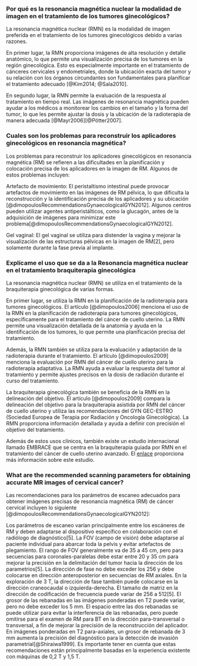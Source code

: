 ### Por qué es la resonancia magnética nuclear la modalidad de imagen en el tratamiento de los tumores ginecológicos?

La resonancia magnética nuclear (RMN) es la modalidad de imagen preferida en el tratamiento de los tumores ginecológicos debido a varias razones.

En primer lugar, la RMN proporciona imágenes de alta resolución y detalle anatómico, lo que permite una visualización precisa de los tumores en la región ginecológica. Esto es especialmente importante en el tratamiento de cánceres cervicales y endometriales, donde la ubicación exacta del tumor y su relación con los órganos circundantes son fundamentales para planificar el tratamiento adecuado [@Kim2014; @Sala2010].

En segundo lugar, la RMN permite la evaluación de la respuesta al tratamiento en tiempo real. Las imágenes de resonancia magnética pueden ayudar a los médicos a monitorear los cambios en el tamaño y la forma del tumor, lo que les permite ajustar la dosis y la ubicación de la radioterapia de manera adecuada [@Mayr2006][@Pötter2007].

### Cuales son los problemas para reconstruir los aplicadores ginecológicos en resonancia magnética?

Los problemas para reconstruir los aplicadores ginecológicos en resonancia magnética (RM) se refieren a las dificultades en la planificación y colocación precisa de los aplicadores en la imagen de RM. Algunos de estos problemas incluyen:

Artefacto de movimiento: El peristaltismo intestinal puede provocar artefactos de movimiento en las imágenes de RM pélvica, lo que dificulta la reconstrucción y la identificación precisa de los aplicadores y su ubicación [@dimopoulosRecommendationsGynaecologicalGYN2012]. Algunos centros pueden utilizar agentes antiperistálticos, como la glucagón, antes de la adquisición de imágenes para minimizar este problema[@dimopoulosRecommendationsGynaecologicalGYN2012].

Gel vaginal: El gel vaginal se utiliza para distender la vagina y mejorar la visualización de las estructuras pélvicas en la imagen de RM\[2\], pero solamente durante la fase previa al implante.

### Explícame el uso que se da a la Resonancia magnética nuclear en el tratamiento braquiterapia ginecológica

La resonancia magnética nuclear (RMN) se utiliza en el tratamiento de la braquiterapia ginecológica de varias formas.

En primer lugar, se utiliza la RMN en la planificación de la radioterapia para tumores ginecológicos. El artículo [@dimopoulos2006] menciona el uso de la RMN en la planificación de radioterapia para tumores ginecológicos, específicamente para el tratamiento del cáncer de cuello uterino. La RMN permite una visualización detallada de la anatomía y ayuda en la identificación de los tumores, lo que permite una planificación precisa del tratamiento.

Además, la RMN también se utiliza para la evaluación y adaptación de la radioterapia durante el tratamiento. El artículo [@dimopoulos2009] menciona la evaluación por RMN del cáncer de cuello uterino para la radioterapia adaptativa. La RMN ayuda a evaluar la respuesta del tumor al tratamiento y permite ajustes precisos en la dosis de radiación durante el curso del tratamiento.

La braquiterapia ginecológica también se beneficia de la RMN en la delineación del objetivo. El artículo [@dimopoulos2009] compara la delineación del objetivo para la braquiterapia asistida por RMN del cáncer de cuello uterino y utiliza las recomendaciones del GYN GEC-ESTRO (Sociedad Europea de Terapia por Radiación y Oncología Ginecológica). La RMN proporciona información detallada y ayuda a definir con precisión el objetivo del tratamiento.

Además de estos usos clínicos, también existe un estudio internacional llamado EMBRACE que se centra en la braquiterapia guiada por RMN en el tratamiento del cáncer de cuello uterino avanzado. El [enlace](https://www.embracestudy.dk/) proporciona más información sobre este estudio.

### What are the recommended scanning parameters for obtaining accurate MR images of cervical cancer?

Las recomendaciones para los parámetros de escaneo adecuados para obtener imágenes precisas de resonancia magnética (RM) de cáncer cervical incluyen lo siguiente [@dimopoulosRecommendationsGynaecologicalGYN2012]:

Los parámetros de escaneo varían principalmente entre los escáneres de RM y deben adaptarse al dispositivo específico en colaboración con el radiólogo de diagnóstico\[5\]. La FOV (campo de visión) debe adaptarse al paciente individual para abarcar toda la pelvis y evitar artefactos de plegamiento. El rango de FOV generalmente va de 35 a 45 cm, pero para secuencias para coronales-paralelas debe estar entre 20 y 35 cm para mejorar la precisión en la delimitación del tumor hacia la dirección de los parametrios\[5\]. La dirección de fase no debe exceder los 256 y debe colocarse en dirección anteroposterior en secuencias de RM axiales. En la exploración de 3 T, la dirección de fase también puede colocarse en la dirección craneocaudal o izquierda-derecha. El tamaño de matriz en la dirección de codificación de frecuencia puede variar de 256 a 512\[5\]. El grosor de las rebanadas en las imágenes ponderadas en T2 puede variar, pero no debe exceder los 5 mm. El espacio entre las dos rebanadas se puede utilizar para evitar la interferencia de las rebanadas, pero puede omitirse para el examen de RM para BT en la dirección para-transversal o transversal, a fin de mejorar la precisión de la reconstrucción del aplicador. En imágenes ponderadas en T2 para-axiales, un grosor de rebanada de 3 mm aumenta la precisión del diagnóstico para la detección de invasión parametrial[@Shiraiwa1999]. Es importante tener en cuenta que estas recomendaciones están principalmente basadas en la experiencia existente con máquinas de 0,2 T y 1,5 T.